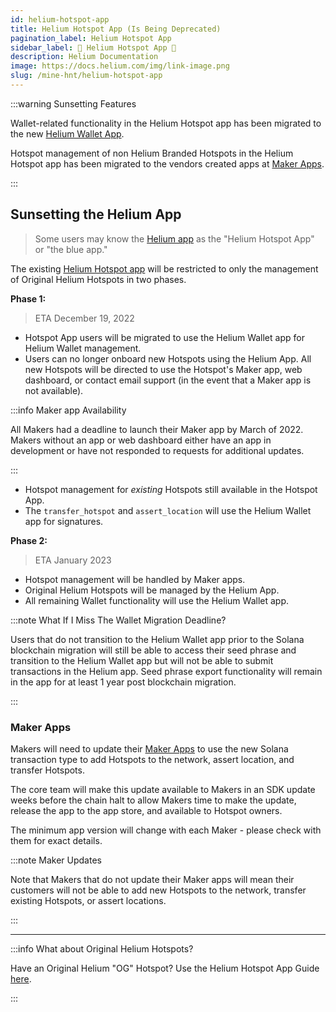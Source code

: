 ```yaml
---
id: helium-hotspot-app
title: Helium Hotspot App (Is Being Deprecated)
pagination_label: Helium Hotspot App
sidebar_label: 🚫 Helium Hotspot App 🚫
description: Helium Documentation
image: https://docs.helium.com/img/link-image.png
slug: /mine-hnt/helium-hotspot-app
---
```



:::warning Sunsetting Features

Wallet-related functionality in the Helium Hotspot app has been migrated to the new
[Helium Wallet App](/wallets/helium-wallet-app).

Hotspot management of non Helium Branded Hotspots in the Helium Hotspot app has been migrated to the
vendors created apps at [Maker Apps](/hotspot-makers/maker-apps).

:::

## Sunsetting the Helium App

> Some users may know the [Helium app](/mine-hnt/helium-hotspot-app) as the "Helium Hotspot App" or
> "the blue app."

The existing [Helium Hotspot app](/mine-hnt/helium-hotspot-app) will be restricted to only the
management of Original Helium Hotspots in two phases.

**Phase 1:**

> ETA December 19, 2022

- Hotspot App users will be migrated to use the Helium Wallet app for Helium Wallet management.
- Users can no longer onboard new Hotspots using the Helium App. All new Hotspots will be directed
  to use the Hotspot's Maker app, web dashboard, or contact email support (in the event that a Maker
  app is not available).

:::info Maker app Availability

All Makers had a deadline to launch their Maker app by March of 2022. Makers without an app or web
dashboard either have an app in development or have not responded to requests for additional
updates.

:::

- Hotspot management for _existing_ Hotspots still available in the Hotspot App.
- The `transfer_hotspot` and `assert_location` will use the Helium Wallet app for signatures.

**Phase 2:**

> ETA January 2023

- Hotspot management will be handled by Maker apps.
- Original Helium Hotspots will be managed by the Helium App.
- All remaining Wallet functionality will use the Helium Wallet app.

:::note What If I Miss The Wallet Migration Deadline?

Users that do not transition to the Helium Wallet app prior to the Solana blockchain migration will
still be able to access their seed phrase and transition to the Helium Wallet app but will not be
able to submit transactions in the Helium app. Seed phrase export functionality will remain in the
app for at least 1 year post blockchain migration.

:::

### Maker Apps

Makers will need to update their [Maker Apps](/hotspot-makers/maker-apps#known-maker-apps) to use
the new Solana transaction type to add Hotspots to the network, assert location, and transfer
Hotspots.

The core team will make this update available to Makers in an SDK update weeks before the chain halt
to allow Makers time to make the update, release the app to the app store, and available to Hotspot
owners.

The minimum app version will change with each Maker - please check with them for exact details.

:::note Maker Updates

Note that Makers that do not update their Maker apps will mean their customers will not be able to
add new Hotspots to the network, transfer existing Hotspots, or assert locations.

:::

---

:::info What about Original Helium Hotspots?

Have an Original Helium "OG" Hotspot? Use the Helium Hotspot App Guide
[here](/hotspot-makers/original-helium-hotspot).

:::
